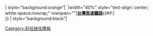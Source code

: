 | style="background:orange"|&nbsp;
|width="40%" style="text-align: center; white-space:nowrap;" rowspan="{{{rows|1}}}"|'''[[台灣高速鐵路]]'''{{#if:{{{1|}}}|<br>{{{1}}}}}
| style="background:black"|&nbsp;<noinclude>
[[Category:前任继任模板]]
</noinclude>